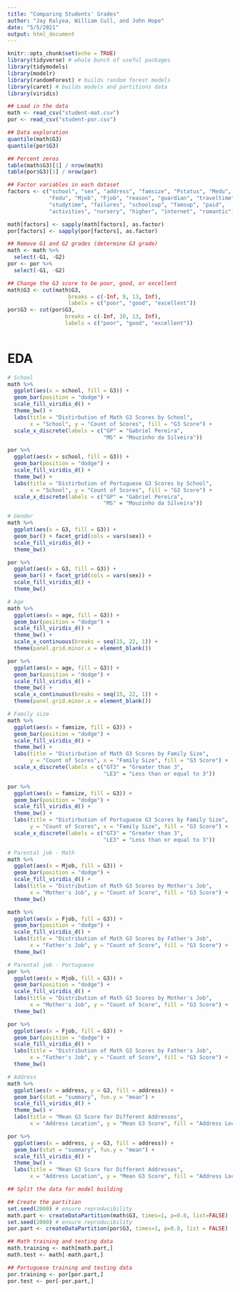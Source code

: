 ```yaml
---
title: "Comparing Students' Grades"
author: "Jay Ralyea, William Cull, and John Hope"
date: "5/5/2021"
output: html_document
---
```


```r
knitr::opts_chunk$set(echo = TRUE)
library(tidyverse) # whole bunch of useful packages
library(tidymodels)
library(modelr)
library(randomForest) # builds random forest models
library(caret) # builds models and partitions data
library(viridis)
```



```r
## Load in the data
math <- read_csv("student-mat.csv")
por <- read_csv("student-por.csv")

## Data exploration
quantile(math$G3)
quantile(por$G3)

## Percent zeros
table(math$G3)[1] / nrow(math)
table(por$G3)[1] / nrow(por)

## Factor variables in each dataset
factors <- c("school", "sex", "address", "famsize", "Pstatus", "Medu",
             "Fedu", "Mjob", "Fjob", "reason", "guardian", "traveltime",
             "studytime", "failures", "schoolsup", "famsup", "paid",
             "activities", "nursery", "higher", "internet", "romantic")

math[factors] <- sapply(math[factors], as.factor)
por[factors] <- sapply(por[factors], as.factor)

## Remove G1 and G2 grades (determine G3 grade)
math <- math %>%
  select(-G1, -G2)
por <- por %>%
  select(-G1, -G2)

## Change the G3 score to be poor, good, or excellent
math$G3 <- cut(math$G3,
                   breaks = c(-Inf, 8, 13, Inf),
                   labels = c("poor", "good", "excellent"))
por$G3 <- cut(por$G3,
                  breaks = c(-Inf, 10, 13, Inf),
                  labels = c("poor", "good", "excellent"))
  
```


# EDA
```r
# School
math %>%
  ggplot(aes(x = school, fill = G3)) + 
  geom_bar(position = "dodge") +
  scale_fill_viridis_d() +
  theme_bw() +
  labs(title = "Distirbution of Math G3 Scores by School", 
       x = "School", y = "Count of Scores", fill = "G3 Score") +
  scale_x_discrete(labels = c("GP" = "Gabriel Pereira", 
                              "MS" = "Mouzinho da Silveira"))

por %>%
  ggplot(aes(x = school, fill = G3)) + 
  geom_bar(position = "dodge") +
  scale_fill_viridis_d() +
  theme_bw() +
  labs(title = "Distirbution of Portuguese G3 Scores by School", 
       x = "School", y = "Count of Scores", fill = "G3 Score") +
  scale_x_discrete(labels = c("GP" = "Gabriel Pereira", 
                              "MS" = "Mouzinho da Silveira"))
```

```r
# Gender
math %>%
  ggplot(aes(x = G3, fill = G3)) + 
  geom_bar() + facet_grid(cols = vars(sex)) +
  scale_fill_viridis_d() +
  theme_bw()

por %>%
  ggplot(aes(x = G3, fill = G3)) + 
  geom_bar() + facet_grid(cols = vars(sex)) +
  scale_fill_viridis_d() +
  theme_bw()
```

```r
# Age
math %>%
  ggplot(aes(x = age, fill = G3)) + 
  geom_bar(position = "dodge") +
  scale_fill_viridis_d() + 
  theme_bw() +
  scale_x_continuous(breaks = seq(15, 22, 1)) +
  theme(panel.grid.minor.x = element_blank())

por %>%
  ggplot(aes(x = age, fill = G3)) + 
  geom_bar(position = "dodge") +
  scale_fill_viridis_d() + 
  theme_bw() +
  scale_x_continuous(breaks = seq(15, 22, 1)) +
  theme(panel.grid.minor.x = element_blank())
```

```r
# Family size
math %>%
  ggplot(aes(x = famsize, fill = G3)) + 
  geom_bar(position = "dodge") +
  scale_fill_viridis_d() +
  theme_bw() +
  labs(title = "Distirbution of Math G3 Scores by Family Size",
       y = "Count of Scores", x = "Family Size", fill = "G3 Score") +
  scale_x_discrete(labels = c("GT3" = "Greater than 3",
                              "LE3" = "Less than or equal to 3"))

por %>%
  ggplot(aes(x = famsize, fill = G3)) + 
  geom_bar(position = "dodge") +
  scale_fill_viridis_d() +
  theme_bw() +
  labs(title = "Distirbution of Portuguese G3 Scores by Family Size",
       y = "Count of Scores", x = "Family Size", fill = "G3 Score") +
  scale_x_discrete(labels = c("GT3" = "Greater than 3",
                              "LE3" = "Less than or equal to 3"))
```


```r
# Parental job - Math
math %>%
  ggplot(aes(x = Mjob, fill = G3)) + 
  geom_bar(position = "dodge") + 
  scale_fill_viridis_d() +
  labs(title = "Distribution of Math G3 Scores by Mother's Job",
       x = "Mother's Job", y = "Count of Score", fill = "G3 Score") +
  theme_bw()

math %>%
  ggplot(aes(x = Fjob, fill = G3)) + 
  geom_bar(position = "dodge") + 
  scale_fill_viridis_d() +
  labs(title = "Distribution of Math G3 Scores by Father's Job",
       x = "Father's Job", y = "Count of Score", fill = "G3 Score") +
  theme_bw()
```


```r
# Parental job - Portuguese
por %>%
  ggplot(aes(x = Mjob, fill = G3)) + 
  geom_bar(position = "dodge") + 
  scale_fill_viridis_d() +
  labs(title = "Distribution of Math G3 Scores by Mother's Job",
       x = "Mother's Job", y = "Count of Score", fill = "G3 Score") +
  theme_bw()

por %>%
  ggplot(aes(x = Fjob, fill = G3)) + 
  geom_bar(position = "dodge") + 
  scale_fill_viridis_d() +
  labs(title = "Distribution of Math G3 Scores by Father's Job",
       x = "Father's Job", y = "Count of Score", fill = "G3 Score") +
  theme_bw()
```

```r
# Address
math %>%
  ggplot(aes(x = address, y = G3, fill = address)) + 
  geom_bar(stat = "summary", fun.y = "mean") +
  scale_fill_viridis_d() + 
  theme_bw() + 
  labs(title = "Mean G3 Score for Different Addresses", 
       x = "Address Location", y = "Mean G3 Score", fill = "Address Location")

por %>%
  ggplot(aes(x = address, y = G3, fill = address)) + 
  geom_bar(stat = "summary", fun.y = "mean") +
  scale_fill_viridis_d() + 
  theme_bw() + 
  labs(title = "Mean G3 Score for Different Addresses", 
       x = "Address Location", y = "Mean G3 Score", fill = "Address Location")

```








```r
## Split the data for model building

## Create the partition
set.seed(2000) # ensure reproducibility
math.part <- createDataPartition(math$G3, times=1, p=0.8, list=FALSE)
set.seed(2000) # ensure reproducibility
por.part <- createDataPartition(por$G3, times=1, p=0.8, list = FALSE)

## Math training and testing data
math.training <- math[math.part,]
math.test <- math[-math.part,]

## Portuguese training and testing data
por.training <- por[por.part,]
por.test <- por[-por.part,]
```



































